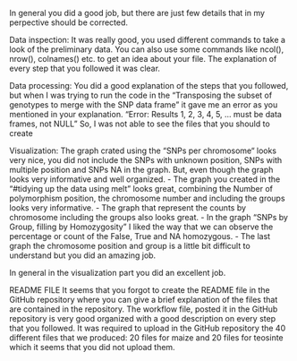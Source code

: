 
In general you did a good job, but there are just few details that in my perpective should be corrected.

Data inspection: It was really good, you used different commands to take a look of the preliminary data. 
You can also use some commands like ncol(), nrow(), colnames() etc. to get an idea about your file.
The explanation of every step that you followed it was clear.

Data processing: You did a good explanation of the steps that you followed, but when I was trying to run the code in the “Transposing the subset of genotypes to merge with the SNP data frame” it gave me an error as you mentioned in your explanation.
“Error: Results 1, 2, 3, 4, 5, ... must be data frames, not NULL” So, I was not able to see the files that you should to create 

Visualization: The graph crated using the “SNPs per chromosome“ looks very nice, you did not include the SNPs with unknown position, SNPs with multiple position and SNPs NA in the graph. But, even though the graph looks very informative and well organized.
- The graph you created in the “#tidying up the data using melt” looks great, combining the Number of polymorphism position, the chromosome number and including the groups looks very informative.
- The graph that represent the counts by chromosome including the groups also looks great. 
- In the graph “SNPs by Group, filling by Homozygosity” I liked the way that we can observe the percentage or count of the False, True and NA homozygous.
- The last graph the chromosome position and group is a little bit difficult to understand but you did an amazing job.

In general in the visualization part you did an excellent job.

README FILE
It seems that you forgot to create the README file in the GitHub repository where you can give a brief explanation of the files that are contained in the repository.
The workflow file, posted it in the GitHub repository is very good organized with a good description on every step that you followed. 
It was required to upload in the GitHub repository the 40 different files that we produced: 20 files for maize and 20 files for teosinte which it seems that you did not upload them.


